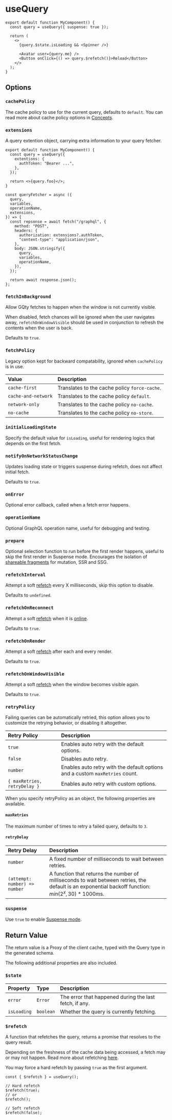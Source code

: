 # useQuery

```tsx
export default function MyComponent() {
  const query = useQuery({ suspense: true });

  return (
    <>
      {query.$state.isLoading && <Spinner />}

      <Avatar user={query.me} />
      <Button onClick={() => query.$refetch()}>Reload</Button>
    </>
  );
}
```

## Options

### `cachePolicy`

The cache policy to use for the current query, defaults to `default`. You can
read more about cache policy options in [Concepts](/concepts#cache-policy).

### `extensions`

A query extention object, carrying extra information to your query fetcher.

```tsx
export default function MyComponent() {
  const query = useQuery({
    extentions: {
      authToken: "Bearer ...",
    },
  });

  return <>{query.foo}</>;
}
```

```tsx {5,10} filename="gqty/index.ts"
const queryFetcher = async ({
  query,
  variables,
  operationName,
  extensions,
}) => {
  const repsonse = await fetch("/graphql", {
    method: "POST",
    headers: {
      authorization: extensions?.authToken,
      "content-type": "application/json",
    },
    body: JSON.stringify({
      query,
      variables,
      operationName,
    }),
  });

  return await response.json();
};
```

### `fetchInBackground`

Allow GQty fetches to happen when the window is not currently visible.

When disabled, fetch chances will be ignored when the user navigates away,
`refetchOnWindowVisible` should be used in conjunction to refresh the contents
when the user is back.

Defaults to `true`.

### `fetchPolicy`

Legacy option kept for backward compatability, ignored when `cachePolicy` is in
use.

| Value               | Description                                   |
| :------------------ | :-------------------------------------------- |
| `cache-first`       | Translates to the cache policy `force-cache`. |
| `cache-and-network` | Translates to the cache policy `default`.     |
| `network-only`      | Translates to the cache policy `no-cache`.    |
| `no-cache`          | Translates to the cache policy `no-store`.    |

### `initialLoadingState`

Specify the default value for `isLoading`, useful for rendering logics that
depends on the first fetch.

### `notifyOnNetworkStatusChange`

Updates loading state or triggers suspense during refetch, does not affect
initial fetch.

Defaults to `true`.

### `onError`

Optional error callback, called when a fetch error happens.

### `operationName`

Optional GraphQL operation name, useful for debugging and testing.

### `prepare`

Optional selection function to run before the first render happens, useful to
skip the first render in Suspense mode. Encourages the isolation of
[shareable fragments](/guides/react/write#fragments) for mutation, SSR and SSG.

### `refetchInterval`

Attempt a soft [refetch](/concepts#refetching) every X milliseconds, skip this
option to disable.

Defaults to `undefined`.

### `refetchOnReconnect`

Attempt a soft [refetch](/concepts#refetching) when it is
[online](https://developer.mozilla.org/en-US/docs/Web/API/Window/online_event).

Defaults to `true`.

### `refetchOnRender`

Attempt a soft [refetch](/concepts#refetching) after each and every render.

Defaults to `true`.

### `refetchOnWindowVisible`

Attempt a soft [refetch](/concepts#refetching) when the window becomes visible
again.

Defaults to `true`.

### `retryPolicy`

Failing queries can be automatically retried, this option allows you to
customize the retrying behavior, or disabling it altogether.

| Retry Policy                 | Description                                                                  |
| :--------------------------- | :--------------------------------------------------------------------------- |
| `true`                       | Enables auto retry with the default options.                                 |
| `false`                      | Disables auto retry.                                                         |
| `number`                     | Enables auto retry with the default options and a custom `maxRetries` count. |
| `{ maxRetries, retryDelay }` | Enables auto retry with custom options.                                      |

When you specify retryPolicy as an object, the following properties are
available.

#### `maxRetries`

The maximum number of times to retry a failed query, defaults to `3`.

#### `retryDelay`

| Retry Delay                   | Description                                                                                                                                                   |
| :---------------------------- | :------------------------------------------------------------------------------------------------------------------------------------------------------------ |
| `number`                      | A fixed number of milliseconds to wait between retries.                                                                                                       |
| `(attempt: number) => number` | A function that returns the number of milliseconds to wait between retries, the default is an exponential backoff function: $min({2^x}, 30) * 1000\text{ms}$. |

### `suspense`

Use `true` to enable [Suspense mode](/guides/react/read#suspense).

## Return Value

The return value is a Proxy of the client cache, typed with the Query type in
the generated schema.

The following additional properties are also included.

### `$state`

| Property    | Type      | Description                                            |
| :---------- | :-------- | :----------------------------------------------------- |
| `error`     | `Error`   | The error that happened during the last fetch, if any. |
| `isLoading` | `boolean` | Whether the query is currently fetching.               |

### `$refetch`

A function that refetches the query, returns a promise that resolves to the
query result.

Depending on the freshness of the cache data being accessed, a fetch may or may
not happen. Read more about refetching [here](/concepts#refetching).

You may force a hard refetch by passing `true` as the first argument.

```tsx
const { $refetch } = useQuery();

// Hard refetch
$refetch(true);
// or
$refetch();

// Soft refetch
$refetch(false);
```
